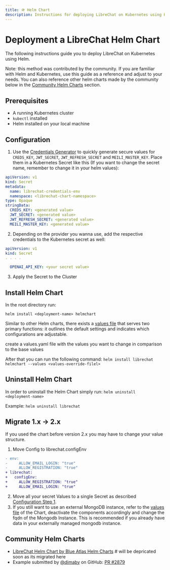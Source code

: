 ```yaml
---
title: 🪖 Helm Chart
description: Instructions for deploying LibreChat on Kubernetes using Helm
---
```


# Deployment a LibreChat Helm Chart

The following instructions guide you to deploy LibreChat on Kubernetes using Helm.

Note: this method was contributed by the community. If you are familiar with Helm and Kubernetes, use this guide as a reference and adjust to your needs. You can also reference other helm charts made by the community below in the [Community Helm Charts](#community-helm-charts) section.

## Prerequisites

* A running Kubernetes cluster
* `kubectl` installed
* Helm installed on your local machine

## Configuration

1. Use the [Credentials Generator](/toolkit/creds_generator) to quickly generate secure values for `CREDS_KEY`, `JWT_SECRET`, `JWT_REFRESH_SECRET` and `MEILI_MASTER_KEY`.
Place them in a Kubernetes Secret like this (If you want to change the secret name, remember to change it in your helm values):

```yaml
apiVersion: v1
kind: Secret
metadata:
  name: librechat-credentials-env
  namespace: <librechat-chart-namespace>
type: Opaque
stringData:
  CREDS_KEY: <generated value>
  JWT_SECRET: <generated value>
  JWT_REFRESH_SECRET: <generated value>
  MEILI_MASTER_KEY: <generated value>
```
2. Depending on the provider you wanna use, add the respective credentials to the Kubernetes secret as well:

```yaml
apiVersion: v1
kind: Secret
. . . .

  OPENAI_API_KEY: <your secret value>
```
3. Apply the Secret to the Cluster


## Install Helm Chart
In the root directory run: 

`helm install <deployment-name> helmchart`

Similar to other Helm charts, there exists a [values file](https://github.com/danny-avila/LibreChat/blob/main/helm/librechat/values.yaml) that serves two primary functions: it outlines the default settings and indicates which configurations are adjustable.

create a values.yaml file with the values you want to change in comparison to the base values


After that you can run the following command: `helm install librechat helmchart --values <values-override-filel>`
     

## Uninstall Helm Chart

In order to uninstall the Helm Chart simply run: `helm uninstall <deployment-name>`

Example: `helm uninstall librechat`

## Migrate 1.x -> 2.x
If you used the chart before version 2.x you may have to change your value structure.

1. Move Config to librechat.configEnv
```diff
- env:
-     ALLOW_EMAIL_LOGIN: "true"
-     ALLOW_REGISTRATION: "true"
+ librechat:
+   configEnv:
+     ALLOW_REGISTRATION: "true"
+     ALLOW_EMAIL_LOGIN: "true"
```

2. Move all your secret Values to a single Secret as described [Configuration Step 1](#configuration). 
3. If you still want to use an external MongoDB instance, refer to the [values file](https://github.com/danny-avila/LibreChat/blob/main/helm/librechat/values.yaml) of the Chart, deactivate the components accordingly and change the fqdn of the Mongodb Instance. This is recommended if you already have data in your externally managed mongodb instance.
  
## Community Helm Charts
- [LibreChat Helm Chart by Blue Atlas Helm Charts](https://github.com/bat-bs/helm-charts/tree/main/charts/librechat) # will be depricated soon as its migrated here
- Example submitted by [@dimaby](https://github.com/dimaby) on GitHub: [PR #2879](https://github.com/danny-avila/LibreChat/pull/2879)